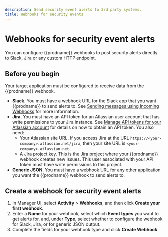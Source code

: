 ```yaml
---
description: Send security event alerts to 3rd party systems.
title: Webhooks for security events
---
```


# Webhooks for security event alerts

You can configure {{prodname}} webhooks to post security alerts directly to Slack, Jira or any custom HTTP endpoint.

## Before you begin

Your target application must be configured to receive data from the {{prodname}} webhook.

* **Slack**. You must have a webhook URL for the Slack app that you want {{prodname}} to send alerts to.
See [Sending messages using Incoming Webhooks](https://api.slack.com/messaging/webhooks) for more information.
* **Jira**. You must have an API token for an Atlassian user account that has write permissions to your Jira instance.
  See [Manage API tokens for your Atlassian account](https://support.atlassian.com/atlassian-account/docs/manage-api-tokens-for-your-atlassian-account/) for details on how to obtain an API token.
  You also need:
  * Your Atlassian site URL. If you access Jira at the URL `https://<your-company>.atlassian.net/jira`, then your site URL is `<your-company>.atlassian.net`.
  * A Jira project key. This is the Jira project where your {{prodname}} webhook creates new issues. This user associated with your API token must have write permissions to this project.
* **Generic JSON**. You must have a webhook URL for any other application you want the {{prodname}} webhook to send alerts to.

## Create a webhook for security event alerts

1. In Manager UI, select **Activity** > **Webhooks**, and then click **Create your first webhook**.
2. Enter a **Name** for your webhook, select which **Event types** you want to get alerts for, and, under **Type**, select whether to configure the webhook for Slack, Jira, or for generic JSON output.
3. Complete the fields for your webhook type and click **Create Webhook**.


